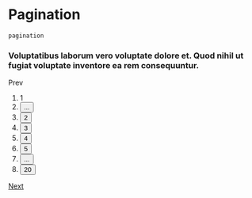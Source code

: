 # Pagination

`pagination`

### Voluptatibus laborum vero voluptate dolore et. Quod nihil ut fugiat voluptate inventore ea rem consequuntur.

<Preview>
  <nav class="pagination">
    <span href="" class="button is-text is-disabled" aria-label="prev page">
      <span class="icon-cheveron-left" aria-hidden="true"></span>
      <span class="text">Prev</span>
    </span>
    <ol class="pagination-list is-only-desktop">
      <li class="pagination-item">
        <span href="" class="button is-disabled" aria-label="page">
          <span class="text">1</span>
        </span>
      </li>
      <li class="pagination-item">
        <button
          class="button is-text /*u-hide*/"
          aria-label="show prev 5 pages"
        >
          <span class="icon">...</span>
        </button>
      </li>
      <li class="pagination-item">
        <button class="button is-text" aria-label="page">
          <span class="text">2</span>
        </button>
      </li>
      <li class="pagination-item">
        <button class="button is-text" aria-label="page">
          <span class="text">3</span>
        </button>
      </li>
      <li class="pagination-item">
        <button class="button is-text" aria-label="page">
          <span class="text">4</span>
        </button>
      </li>
      <li class="pagination-item">
        <button class="button is-text" aria-label="page">
          <span class="text">5</span>
        </button>
      </li>
      <li class="pagination-item">
        <button class="button is-text" aria-label="show next 5 pages">
          <span class="icon">...</span>
        </button>
      </li>
      <li class="pagination-item">
        <button class="button is-text" aria-label="page">
          <span class="text">20</span>
        </button>
      </li>
    </ol>
    <a href="" class="button is-text" aria-label="next page">
      <span class="text">Next</span>
      <span class="icon-cheveron-right" aria-hidden="true"></span>
    </a>
  </nav>
</Preview>
